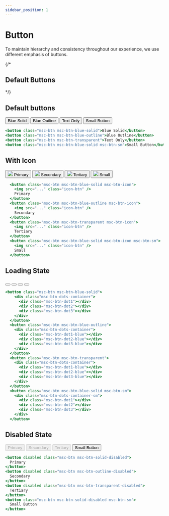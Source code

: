 ```yaml
---
sidebar_position: 1
---
```


# Button

To maintain hierarchy and consistency throughout our experience, we use different emphasis of buttons.

{/* <h2 class="font-bold text-2xl mb-2">Default Buttons</h2> */}

## Default buttons

<div class="flex gap-2 items-center bg-white p-5 w-fit rounded">
  <button class="msc-btn msc-btn-blue-solid">Blue Solid</button>
  <button class="msc-btn msc-btn-blue-outline">Blue Outline</button>
  <button class="msc-btn msc-btn-transparent">Text Only</button>
  <button class="msc-btn msc-btn-blue-solid msc-btn-sm">Small Button</button>
</div>

```jsx
<button class="msc-btn msc-btn-blue-solid">Blue Solid</button>
<button class="msc-btn msc-btn-blue-outline">Blue Outline</button>
<button class="msc-btn msc-btn-transparent">Text Only</button>
<button class="msc-btn msc-btn-blue-solid msc-btn-sm">Small Button</button>
```

## With Icon

<div class="flex gap-2 items-center bg-white py-5 w-fit rounded">
  <button class="msc-btn msc-btn-blue-solid msc-btn-icon">
    <img src="../../static/icons/download.svg" class="icon-btn" />
    Primary
  </button>
  <button class="msc-btn msc-btn-blue-outline msc-btn-icon">
    <img src="../../static/icons/download-blue.svg" class="icon-btn" />
    Secondary
  </button>
  <button class="msc-btn msc-btn-transparent msc-btn-icon">
    <img src="../../static/icons/download-blue.svg" class="icon-btn" />
    Tertiary
  </button>
  <button class="msc-btn msc-btn-blue-solid msc-btn-icon msc-btn-sm">
    <img src="../../static/icons/download.svg" class="icon-btn" />
    Small
  </button>
</div>

```jsx
  <button class="msc-btn msc-btn-blue-solid msc-btn-icon">
    <img src="..." class="icon-btn" />
    Primary
  </button>
  <button class="msc-btn msc-btn-blue-outline msc-btn-icon">
    <img src="..." class="icon-btn" />
    Secondary
  </button>
  <button class="msc-btn msc-btn-transparent msc-btn-icon">
    <img src="..." class="icon-btn" />
    Tertiary
  </button>
  <button class="msc-btn msc-btn-blue-solid msc-btn-icon msc-btn-sm">
    <img src="..." class="icon-btn" />
    Small
  </button>
```

## Loading State

<div class="flex gap-2 items-center bg-white p-5 w-fit rounded">
  <button class="msc-btn msc-btn-blue-solid">
    <div class="msc-btn-dots-container">
      <div class="msc-btn-dot1"></div>
      <div class="msc-btn-dot2"></div>
      <div class="msc-btn-dot3"></div>
    </div>
  </button>
  <button class="msc-btn msc-btn-blue-outline">
    <div class="msc-btn-dots-container">
      <div class="msc-btn-dot1-blue"></div>
      <div class="msc-btn-dot2-blue"></div>
      <div class="msc-btn-dot3-blue"></div>
    </div>
  </button>
  <button class="msc-btn msc-btn-transparent">
    <div class="msc-btn-dots-container">
      <div class="msc-btn-dot1-blue"></div>
      <div class="msc-btn-dot2-blue"></div>
      <div class="msc-btn-dot3-blue"></div>
    </div>
  </button>
  <button class="msc-btn msc-btn-blue-solid msc-btn-sm">
    <div class="msc-btn-dots-container-sm">
      <div class="msc-btn-dot1"></div>
      <div class="msc-btn-dot2"></div>
      <div class="msc-btn-dot3"></div>
    </div>
  </button>
</div>

```jsx
<button class="msc-btn msc-btn-blue-solid">
    <div class="msc-btn-dots-container">
      <div class="msc-btn-dot1"></div>
      <div class="msc-btn-dot2"></div>
      <div class="msc-btn-dot3"></div>
    </div>
  </button>
  <button class="msc-btn msc-btn-blue-outline">
    <div class="msc-btn-dots-container">
      <div class="msc-btn-dot1-blue"></div>
      <div class="msc-btn-dot2-blue"></div>
      <div class="msc-btn-dot3-blue"></div>
    </div>
  </button>
  <button class="msc-btn msc-btn-transparent">
    <div class="msc-btn-dots-container">
      <div class="msc-btn-dot1-blue"></div>
      <div class="msc-btn-dot2-blue"></div>
      <div class="msc-btn-dot3-blue"></div>
    </div>
  </button>
  <button class="msc-btn msc-btn-blue-solid msc-btn-sm">
    <div class="msc-btn-dots-container-sm">
      <div class="msc-btn-dot1"></div>
      <div class="msc-btn-dot2"></div>
      <div class="msc-btn-dot3"></div>
    </div>
  </button>
```

## Disabled State

<div class="flex gap-2 items-center bg-white p-5 w-fit rounded">
  <button disabled class="msc-btn msc-btn-solid-disabled">
    Primary
  </button>
  <button disabled class="msc-btn msc-btn-outline-disabled">
    Secondary
  </button>
  <button disabled class="msc-btn msc-btn-transparent-disabled">
    Tertiary
  </button>
  <button class="msc-btn msc-btn-solid-disabled msc-btn-sm">
    Small Button
  </button>
</div>

```jsx
<button disabled class="msc-btn msc-btn-solid-disabled">
  Primary
</button>
<button disabled class="msc-btn msc-btn-outline-disabled">
  Secondary
</button>
<button disabled class="msc-btn msc-btn-transparent-disabled">
  Tertiary
</button>
<button class="msc-btn msc-btn-solid-disabled msc-btn-sm">
  Small Button
</button>
```
